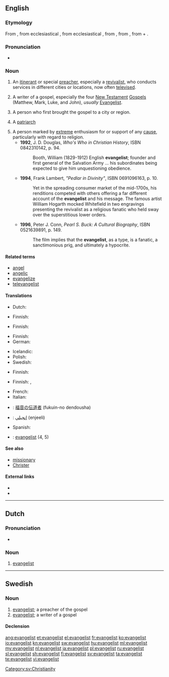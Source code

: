 {{also|Evangelist}}
==English==

===Etymology===
From {{etyl|fro|en}} {{term|evangeliste|lang=fro}}, from ecclesiastical {{etyl|la|en}} {{term|evangelista|lang=la}}, from ecclesiastical {{etyl|grc|en}} {{term|εὐαγγελιστής||bringer of good news|tr=euangelistes|lang=grc}}, from {{term|εὐαγγελίζεσθαι||to evangelize|lang=grc}}, from {{term|εὐάγγελος||bringing good news|tr=euangelos|lang=grc}}, from {{term|εὖ||well|tr=eu|lang=grc}} + {{term|ἀγγέλλειν|tr=angelein||to announce|lang=grc}}.

===Pronunciation===
* {{IPA|/ɪˈvændʒəlɪst/|lang=en}}

===Noun===
{{en-noun}}

# {{context|Christianity|lang=en}} An [[itinerant]] or special [[preacher]], especially a [[revivalist]], who conducts services in different cities or locations, now often [[televise]]d.
# {{context|Bible|lang=en}} A writer of a gospel, especially the four [[New Testament]] [[Gospel]]s (Matthew, Mark, Luke, and John), ''usually'' [[Evangelist]].
# {{context|primitive Church|lang=en}} A person who first brought the gospel to a city or region.
# {{context|Mormon Church|lang=en}} A [[patriarch]]
# A person marked by [[extreme]] enthusiasm for or support of any [[cause]], particularly with regard to religion.
#* '''1992''', J. D. Douglas, ''Who's Who in Christian History'', ISBN 0842310142, p. 94.
#*: Booth, William (1829-1912) English '''evangelist'''; founder and first general of the Salvation Army ... his subordinates being expected to give him unquestioning obedience.
#* '''1994''', Frank Lambert, ''"Pedlar in Divinity"'', ISBN 0691096163, p. 10.
#*: Yet in the spreading consumer market of the mid-1700s, his renditions competed with others offering a far different account of the '''evangelist''' and his message. The famous artist William Hogarth mocked Whitefield in two engravings presenting the revivalist as a religious fanatic who held sway over the superstitious lower orders.
#* '''1996''', Peter J. Conn, ''Pearl S. Buck: A Cultural Biography'', ISBN 0521639891, p. 149.
#*: The film implies that the '''evangelist''', as a type, is a fanatic, a sanctimonious prig, and ultimately a hypocrite.

====Related terms====
* [[angel]]
* [[angelic]]
* [[evangelize]]
* [[televangelist]]

====Translations====
{{trans-top|itinerant or special preacher, especially a revivalist}}
* Dutch: {{t+|nl|evangelist|m}}
{{trans-mid}}
* Finnish: {{t|fi|matkasaarnaaja}}
{{trans-bottom}}

{{trans-top|preacher of the gospel}}
* Finnish: {{t+|fi|evankelista}}
{{trans-mid}}
{{trans-bottom}}

{{trans-top|writer of a gospel}}
* Finnish: {{t+|fi|evankelista}}
* German: {{t|de|Evangelist|m}}
{{trans-mid}}
* Icelandic: {{t|is|guðspjallamaður|m}}
* Polish: {{t+|pl|ewangelista|m}}
* Swedish: {{t+|sv|evangelist|c}}
{{trans-bottom}}

{{trans-top|primitive Church: person who first brought the gospel to a city or region}}
* Finnish: {{t|fi|evankelioija}}
{{trans-mid}}
{{trans-bottom}}

{{trans-top|Mormon Church: patriarch}}
{{trans-mid}}
{{trans-bottom}}

{{trans-top|person marked by extreme enthusiasm}}
* Finnish: {{t|fi|kiihkoilija}}, {{t|fi|intoilija}}
{{trans-mid}}
{{trans-bottom}}

{{checktrans-top}}
* French: {{t-check|fr|évangéliste}}
* Italian: {{t-check|it|evangelista}}
* {{ttbc|ja}}: [[福音]]の[[伝道者]] (fukuin-no dendousha)
{{trans-mid}}
* {{ttbc|fa}}: [[انجيلي]] (enjeeli)
* Spanish: {{t-check|es|evangelista}}
* {{ttbc|sv}}: [[evangelist]] {{g|c}} (4, 5)
{{trans-bottom}}

====See also====
* [[missionary]]
* [[Christer]]

====External links====
* {{R:Webster 1913}}
* {{R:Century 1911}}

----

==Dutch==
{{wikipedia|lang=nl}}

===Pronunciation===
* {{audio|Nl-evangelist.ogg|Audio|lang=nl}}

===Noun===
{{nl-noun|m|-en|evangelistje}}

# {{context|Christianity|lang=nl}} [[#English|evangelist]]

----

==Swedish==

===Noun===
{{head|sv|noun|g=c}}

# [[#English|evangelist]]; a preacher of the gospel
# [[#English|evangelist]]; a writer of a gospel

====Declension====
{{sv-noun-reg-er}}

[[Category:sv:Christianity]]

[[ang:evangelist]]
[[et:evangelist]]
[[el:evangelist]]
[[fr:evangelist]]
[[ko:evangelist]]
[[io:evangelist]]
[[kn:evangelist]]
[[sw:evangelist]]
[[hu:evangelist]]
[[ml:evangelist]]
[[my:evangelist]]
[[nl:evangelist]]
[[ja:evangelist]]
[[pl:evangelist]]
[[ru:evangelist]]
[[sl:evangelist]]
[[sh:evangelist]]
[[fi:evangelist]]
[[sv:evangelist]]
[[ta:evangelist]]
[[te:evangelist]]
[[vi:evangelist]]